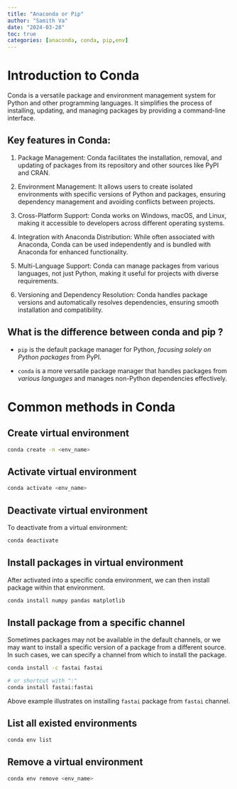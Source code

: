 ```yaml
---
title: "Anaconda or Pip"
author: "Samith Va"
date: "2024-03-28"
toc: true
categories: [anaconda, conda, pip,env]
---
```


# Introduction to Conda

Conda is a versatile package and environment management system for Python and other programming languages. It simplifies the process of installing, updating, and managing packages by providing a command-line interface. 

## Key features in Conda:

1. Package Management: Conda facilitates the installation, removal, and updating of packages from its repository and other sources like PyPI and CRAN.

1. Environment Management: It allows users to create isolated environments with specific versions of Python and packages, ensuring dependency management and avoiding conflicts between projects.

1. Cross-Platform Support: Conda works on Windows, macOS, and Linux, making it accessible to developers across different operating systems.

1. Integration with Anaconda Distribution: While often associated with Anaconda, Conda can be used independently and is bundled with Anaconda for enhanced functionality.

1. Multi-Language Support: Conda can manage packages from various languages, not just Python, making it useful for projects with diverse requirements.

1. Versioning and Dependency Resolution: Conda handles package versions and automatically resolves dependencies, ensuring smooth installation and compatibility.

## What is the difference between conda and pip ?

- `pip` is the default package manager for Python, *focusing solely on Python packages* from PyPI.

- `conda` is a more versatile package manager that handles packages from *various languages* and manages non-Python dependencies effectively.

# Common methods in Conda

## Create virtual environment

```bash
conda create -n <env_name>
```

## Activate virtual environment

```bash
conda activate <env_name>
```

## Deactivate virtual environment

To deactivate from a virtual environment: 

```bash
conda deactivate
```

## Install packages in virtual environment

After activated into a specific conda environment, we can then install package within that environment.

```bash
conda install numpy pandas matplotlib
```

## Install package from a specific channel 

Sometimes packages may not be available in the default channels, or we may want to install a specific version of a package from a different source. In such cases, we can specify a channel from which to install the package.

```bash
conda install -c fastai fastai

# or shortcut with ":"
conda install fastai:fastai
```

Above example illustrates on installing `fastai` package from `fastai` channel. 

## List all existed environments

```bash
conda env list
```

## Remove a virtual environment

```bash
conda env remove <env_name>
```


